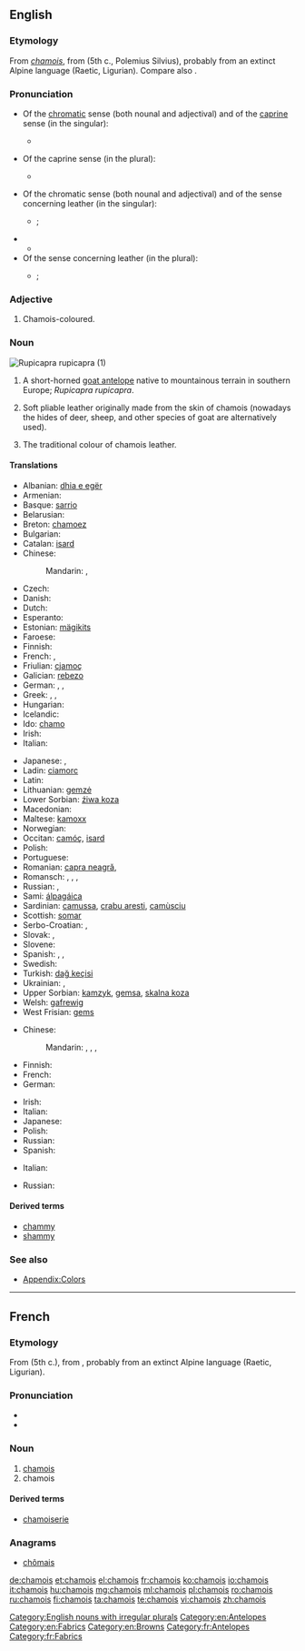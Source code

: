 ==English==
{{wikipedia}}

===Etymology===
From {{etyl|fr}} ''[[#French|chamois]]'', from {{etyl|cel-gau}} {{term|camox|lang=cel-gau}} (5th c., Polemius Silvius), probably from an extinct Alpine language (Raetic, Ligurian). Compare also {{etyl|goh|-}} {{term|gamiza|lang=goh}} {{gloss|"chamois"; > Modern German {{term|Gämse|lang=de}}}}.

===Pronunciation===
* Of the [[chromatic]] sense (both nounal and adjectival) and of the [[caprine]] sense (in the singular):
** {{a|RP}} {{IPA|/ˈʃæmwɑː/}}
* Of the caprine sense (in the plural):
** {{a|RP}} {{IPA|/ˈʃæmwɑːz/}}
* Of the chromatic sense (both nounal and adjectival) and of the sense concerning leather (in the singular):
** {{a|RP}} {{IPA|/ˈʃæmi/}}; {{X-SAMPA|/'S{mi/}}
* {{audio|En-us-chamois.ogg|Audio (US)}}
** {{rhymes|æmi}}
* Of the sense concerning leather (in the plural):
** {{a|RP}} {{IPA|/ˈʃæmiz/}}; {{X-SAMPA|/'S{miz/}}

===Adjective===
{{en-adj|-}}

# Chamois-coloured.

===Noun===
[[Image:Rupicapra rupicapra 0.jpg|thumb|''Rupicapra rupicapra'' (1)]]
{{en-noun|chamois}}

# A short-horned [[goat antelope]] native to mountainous terrain in southern Europe; ''Rupicapra rupicapra''.
# {{qualifier|Usually as “chamois leather”}} Soft pliable leather originally made from the skin of chamois (nowadays the hides of deer, sheep, and other species of goat are alternatively used).
# The traditional colour of chamois leather.
#: {{color panel|FBE4C7}}

====Translations====
{{trans-top|goat}}
* Albanian: [[dhia e egër]]
* Armenian: {{t-|hy|այծյամ|tr=ayçyam}}
* Basque: [[sarrio]]
* Belarusian: {{t-|be|сарна|f|tr=sárna|sc=Cyrl}}
* Breton: [[chamoez]]
* Bulgarian: {{t-|bg|дива коза|f|tr=diva koza|sc=Cyrl}}
* Catalan: [[isard]]
* Chinese:
*: Mandarin: {{t|cmn|臆羚|tr=yìlíng|sc=Hani}}, {{t|cmn|岩羚羊|tr=yánlíngyáng|sc=Hani}}
* Czech: {{t+|cs|kamzík|m}}
* Danish: {{t-|da|gemse}}
* Dutch: {{t+|nl|gems|f}}
* Esperanto: {{t-|eo|ĉamo}}
* Estonian: [[mägikits]]
* Faroese: {{t-|fo|gemsa}}
* Finnish: {{t+|fi|gemssi}}
* French: {{t+|fr|chamois|m}}, {{t+|fr|isard|m}}
* Friulian: [[cjamoç]]
* Galician: [[rebezo]]
* German: {{t-|de|Gams|f}}, {{t+|de|Gemse|f}}, {{t+|de|Gämse|f}}
* Greek: {{t+|el|αγριόγιδο|n|tr=agriógido|sc=Grek}}, {{t+|el|αγριοκάτσικο|n|tr=agriokátsiko|sc=Grek}}, {{t+|el|αίγαγρος|m|tr=aígagros|sc=Grek}}
* Hungarian: {{t+|hu|zerge}}
* Icelandic: {{t-|is|gemsa}}
* Ido: [[chamo]]
* Irish: {{t-|ga|seamaí|m}}
* Italian: {{t+|it|camoscio|m}}
{{trans-mid}}
* Japanese: {{t-|ja|シャモア|tr=shamoa|sc=Jpan}}, {{t-|ja|カモシカ|tr=kamojika|sc=Jpan}}
* Ladin: [[ciamorc]]
* Latin: {{t-|la|Rupicapra rupicapra}}
* Lithuanian: [[gemzė]]
* Lower Sorbian: [[źiwa koza]]
* Macedonian: {{t-|mk|дивокоза|f|tr=divokoza|sc=Cyrl}}
* Maltese: [[kamoxx]]
* Norwegian: {{t-|no|gemse}}
* Occitan: [[camóç]], [[isard]]
* Polish: {{t+|pl|kozica|f}}
* Portuguese: {{t+|pt|camurça}}
* Romanian: [[capra neagră]], {{t+|ro|șamoa|m}}
* Romansch: {{t-|rm|chamutsch|m}} {{qualifier|Rumantsch Grischun}}, {{t|rm|camutsch|m}} {{qualifier|Sursilvan}}, {{t|rm|tgamutsch|m}} {{qualifier|Sutsilvan, Surmiran}}, {{t|rm|chamuotsch|m}} {{qualifier|Puter, Vallader}}
* Russian: {{t+|ru|серна|f|tr=sérna}}, {{t-|ru|чёрный козёл|m|tr=čórnyj kozjól|sc=Cyrl}}
* Sami: [[álpagáica]]
* Sardinian: [[camussa]], [[crabu aresti]], [[camùsciu]]
* Scottish: [[somar]]
* Serbo-Croatian: {{t-|sh|дивокоза|f}}, {{t-|sh|divokoza|f}}
* Slovak: {{t-|sk|kamzík horský|m}}, {{t-|sk|kamzík|m}}
* Slovene: {{t+|sl|gams|m}}
* Spanish: {{t+|es|gamuza|f}}, {{t+|es|rebeco|m}}, {{t+|es|sarrio|m}}
* Swedish: {{t+|sv|gems}}
* Turkish: [[dağ keçisi]]
* Ukrainian: {{t-|uk|серна|f|tr=sérna|sc=Cyrl}}, {{t-|uk|сарна|f|tr=sárna|sc=Cyrl}}
* Upper Sorbian: [[kamzyk]], [[gemsa]], [[skalna koza]]
* Welsh: [[gafrewig]]
* West Frisian: [[gems]]
{{trans-bottom}}

{{trans-top|cloth}}
* Chinese:
*: Mandarin: {{t|cmn|沙穆瓦|tr=shāmùwǎ|sc=Hani}}, {{t|cmn|麂皮|tr=jǐpí|sc=Hani}}, {{t|cmn|麂皮革|tr=jǐpígé|sc=Hani}}, {{t|cmn|油鞣革|tr=yóuróugé|sc=Hani}}
* Finnish: {{t+|fi|säämiskä}}
* French: {{t+|fr|chamois|m}}
* German: {{t-|de|Sämischleder|n}}
{{trans-mid}}
* Irish: {{t-|ga|seamaí|m}}
* Italian: {{t+|it|camoscio}}
* Japanese: {{t-|ja|シャモア|tr=shamoa|sc=Jpan}}
* Polish: {{t-|pl|giemza|f}}
* Russian: {{t+|ru|замша|f|tr=zámša}}
* Spanish: {{t+|es|gamuza|f}}
{{trans-bottom}}

{{trans-top|colour}}
* Italian: {{t+|it|camoscio}}
{{trans-mid}}
* Russian: {{t-|ru|коричнево-желтый|m|tr=koríčnevo-žóltyj|sc=Cyrl}} {{qualifier|цвет}}
{{trans-bottom}}

====Derived terms====
* [[chammy]]
* [[shammy]]

===See also===
* [[Appendix:Colors]]

[[Category:English nouns with irregular plurals]]
[[Category:en:Antelopes]]
[[Category:en:Fabrics]]
[[Category:en:Browns]]

----

==French==

===Etymology===
From {{etyl|LL.|fr}} {{term|camox|camōx, camōcis|lang=la}} (5th c.), from {{etyl|cel-gau|fr}}, probably from an extinct Alpine language (Raetic, Ligurian).

===Pronunciation===
* {{IPA|/ʃa.mwa/|lang=fr}}
* {{audio|Fr-chamois.ogg|Audio (France)}}

===Noun===
{{fr-noun|m|plural=chamois}}

# [[#English|chamois]] {{qualifier|animal}}
# chamois {{qualifier|leather}}

====Derived terms====
* [[chamoiserie]]

===Anagrams===
* [[chômais#French|chômais]]

[[Category:fr:Antelopes]]
[[Category:fr:Fabrics]]

[[de:chamois]]
[[et:chamois]]
[[el:chamois]]
[[fr:chamois]]
[[ko:chamois]]
[[io:chamois]]
[[it:chamois]]
[[hu:chamois]]
[[mg:chamois]]
[[ml:chamois]]
[[pl:chamois]]
[[ro:chamois]]
[[ru:chamois]]
[[fi:chamois]]
[[ta:chamois]]
[[te:chamois]]
[[vi:chamois]]
[[zh:chamois]]